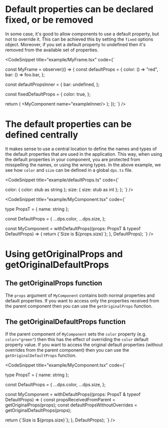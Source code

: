 # Default properties can be declared fixed, or be removed

In some case, it's good to allow components to use a default property, but not to override it. This can be achieved this by setting the `fixed` options object.
Moreover, if you set a default property to undefined then it's removed from the available set of properties.

<CodeSnippet
  title="example/MyFrame.tsx"
  code={`

const MyFrame = observer(() => {
const defaultProps = {
color: () => "red",
bar: () => foo.bar,
};

const defaultPropsInner = {
bar: undefined,
};

const fixedDefaultProps = {
color: true,
};

return (
<DefaultPropsProvider value={defaultProps}>
<MyComponent name="example"/>
<DefaultPropsProvider extend value={defaultPropsInner} fixed={fixedDefaultProps}>
<MyComponent name="exampleInner/>
</DefaultPropsProvider>
</DefaultPropsProvider>
);
});
`}
/>

# The default properties can be defined centrally

It makes sense to use a central location to define the names and types of the default properties that are used in the application.
This way, when using the default properties in your component, you are protected from misspelling the names, or using the wrong types.
In the above example, we see how `color` and `size` can be defined in a global `dps.ts` file.

<CodeSnippet
  title="example/defaultProps.ts"
  code={`

  color: { color: stub as string };
  size: { size: stub as int };
};
`}
/>

<CodeSnippet
  title="example/MyComponent.tsx"
  code={`

type PropsT = { name: string };

const DefaultProps = {
...dps.color,
...dps.size,
};

const MyComponent = withDefaultProps((props: PropsT & typeof DefaultProps) => {
return <text color={props.color}>{\`Size is \$\{props.size\}\`}</text>;
}, DefaultProps);
`}
/>

# Using getOriginalProps and getOriginalDefaultProps

## The getOriginalProps function

The `props` argument of `MyComponent` contains both normal properties and default properties.
If you want to access only the properties received from the parent component then you can use the `getOriginalProps` function.

## The getOriginalDefaultProps function

If the parent component of `MyComponent` sets the `color` property (e.g. `color="green"`) then this has the effect of
overriding the `color` default property value. If you want to access the original default properties
(without overrides from the parent component) then you can use the `getOriginalDefaultProps` function.

<CodeSnippet
  title="example/MyComponent.tsx"
  code={`

type PropsT = { name: string };

const DefaultProps = {
...dps.color,
...dps.size,
};

const MyComponent = withDefaultProps((props: PropsT & typeof DefaultProps) => {
const propsReceivedFromParent = getOriginalProps(props);
const defaultPropsWithoutOverrides = getOriginalDefaultProps(props);

return <text color={props.color}>{\`Size is \$\{props.size\}\`}</text>;
}, DefaultProps);
`}
/>
